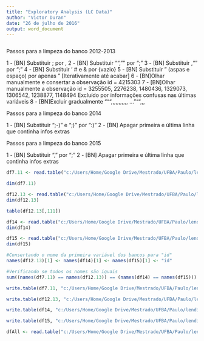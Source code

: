 ---
title: "Exploratory Analysis (LC Data)"
author: "Victor Duran"
date: "26 de julho de 2016"
output: word_document
---

```{r setup, include=FALSE}

```


Passos para a limpeza do banco 2012-2013

1 - [BN] Substituir ; por ,
2 - [BN] Substituir "","" por ";"
3 - [BN] Substituir ,"" por ";"
4 - [BN] Substituir ' # e & por {vazio}
5 - [BN] Substituir " (aspas e espaço) por apenas " [Iterativamente até acabar]
6 - [BN]Olhar manualmente e consertar a observação id = 4215303
7 - [BN]Olhar manualmente a observação id = 3255505, 2276238, 1480436, 1329073, 1306542, 1238877, 1148494
      Excluído por informações confusas nas últimas variáveis
8 - [BN]Excluir gradualmente """,,,,,,,,,,, ... """,,, 

Passos para a limpeza do banco 2014

1 - [BN] Substituir ";-)" e ";)" por ":)"
2 - [BN] Apagar primeira e última linha que continha infos extras

Passos para a limpeza do banco 2015

1 - [BN] Substituir "," por ";"
2 - [BN] Apagar primeira e última linha que continha infos extras

```{r loading data, echo = TRUE, message = FALSE}

df7.11 <- read.table("c:/Users/Home/Google Drive/Mestrado/UFBA/Paulo/lending club data/Loan2007-2011.csv", sep = ",", header = TRUE)

dim(df7.11)

df12.13 <- read.table("c:/Users/Home/Google Drive/Mestrado/UFBA/Paulo/lending club data/Loan2012-2013 v3.txt", header = TRUE, sep = ";")
dim(df12.13)

table(df12.13[,111])

df14 <- read.table("c:/Users/Home/Google Drive/Mestrado/UFBA/Paulo/lending club data/Loan2014 v2.txt", header = TRUE, sep = ";")
dim(df14)

df15 <- read.table("c:/Users/Home/Google Drive/Mestrado/UFBA/Paulo/lending club data/Loan2015 v3.txt", header = TRUE, sep = ";")
dim(df15)

#Consertando o nome da primeira variável dos bancos para "id"
names(df12.13)[1] <- names(df14)[1] <- names(df15)[1] <- "id"

#Verificando se todos os nomes são iguais
sum((names(df7.11) == names(df12.13)) == (names(df14) == names(df15)))

```


```{r merge, echo = TRUE, message = FALSE}

write.table(df7.11, "c:/Users/Home/Google Drive/Mestrado/UFBA/Paulo/lending club data/loanAll.csv", sep = ";", row.names = FALSE, dec = ".", qmethod = "double")

write.table(df12.13, "c:/Users/Home/Google Drive/Mestrado/UFBA/Paulo/lending club data/loanAll.csv", append = TRUE, sep = ";", row.names = FALSE, col.names = FALSE, dec = ".", qmethod = "double")

write.table(df14, "c:/Users/Home/Google Drive/Mestrado/UFBA/Paulo/lending club data/loanAll.csv", append = TRUE, sep = ";", row.names = FALSE, col.names = FALSE, dec = ".", qmethod = "double")

write.table(df15, "c:/Users/Home/Google Drive/Mestrado/UFBA/Paulo/lending club data/loanAll.csv", append = TRUE, sep = ";", row.names = FALSE, col.names = FALSE, dec = ".", qmethod = "double")

dfAll <- read.table("c:/Users/Home/Google Drive/Mestrado/UFBA/Paulo/lending club data/loanAll.csv", header = TRUE, sep = ";", encoding = "UTF-8")

```



